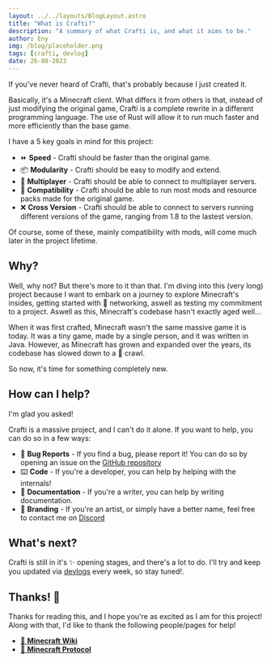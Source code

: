 ```yaml
---
layout: ../../layouts/BlogLayout.astro
title: "What is Crafti?"
description: "A summary of what Crafti is, and what it aims to be."
author: Eny
img: /blog/placeholder.png
tags: [crafti, devlog]
date: 26-08-2023
---
```


If you've never heard of Crafti, that's probably because I just created it.

Basically, it's a Minecraft client. What differs it from others is that, instead of just modifying the original game, Crafti is a complete rewrite in a different programming language.
The use of Rust will allow it to run much faster and more efficiently than the base game.

I have a 5 key goals in mind for this project:

- ⏩️ **Speed** - Crafti should be faster than the original game.
- 📦 **Modularity** - Crafti should be easy to modify and extend.
- 📡 **Multiplayer** - Crafti should be able to connect to multiplayer servers.
- 🧩️ **Compatibility** - Crafti should be able to run most mods and resource packs made for the original game.
- ❌️ **Cross Version** - Crafti should be able to connect to servers running different versions of the game, ranging from 1.8 to the lastest version.

Of course, some of these, mainly compatibility with mods, will come much later in the project lifetime.

## Why?

Well, why not?
But there's more to it than that. I'm diving into this (very long) project because I want to embark on a journey to explore Minecraft's insides, getting started with 📡 networking, aswell as testing my commitment to a project.
Aswell as this, Minecraft's codebase hasn't exactly aged well...

When it was first crafted, Minecraft wasn't the same massive game it is today.
It was a tiny game, made by a single person, and it was written in Java.
However, as Minecraft has grown and expanded over the years, its codebase has slowed down to a 🐢 crawl.

So now, it's time for something completely new.

## How can I help?

I'm glad you asked!

Crafti is a massive project, and I can't do it alone.
If you want to help, you can do so in a few ways:

- 🐛️ **Bug Reports** - If you find a bug, please report it! You can do so by opening an issue on the [GitHub repository](https://github.com/EnyCode/crafti)
- ⌨️ **Code** - If you're a developer, you can help by helping with the internals!
- 📖 **Documentation** - If you're a writer, you can help by writing documentation.
- 🎨️ **Branding** - If you're an artist, or simply have a better name, feel free to contact me on [Discord](/#about)

## What's next?

Crafti is still in it's ✨️ opening stages, and there's a lot to do. I'll try and keep you updated via [devlogs](/blog/tag/devlog) every week, so stay tuned!.

## Thanks! 🎉️

Thanks for reading this, and I hope you're as excited as I am for this project!
Along with that, I'd like to thank the following people/pages for help!

- [📖 **Minecraft Wiki**](https://minecraft.wiki/)
- [📡 **Minecraft Protocol**](https://wiki.vg/Protocol)
